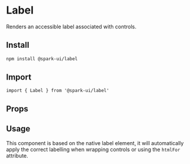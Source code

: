 


<Meta of={stories} />

# Label

Renders an accessible label associated with controls.

## Install

```sh
npm install @spark-ui/label
```

## Import

```tsx
import { Label } from '@spark-ui/label'
```

## Props

<ArgTypes of={Label} />

## Usage

This component is based on the native label element, it will automatically apply the correct labelling when wrapping controls or using the `htmlFor` attribute.

<Canvas of={stories.Default} />
